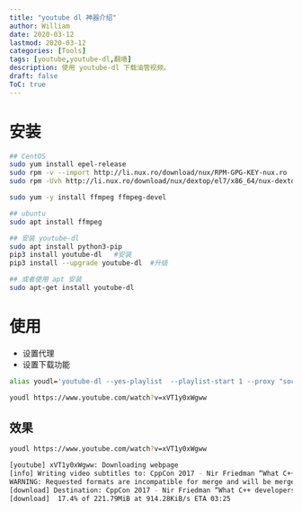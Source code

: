 ```yaml
---
title: "youtube dl 神器介绍"
author: William
date: 2020-03-12
lastmod: 2020-03-12
categories: [Tools]
tags: [youtube,youtube-dl,翻墙]
description: 使用 youtube-dl 下载油管视频。
draft: false
ToC: true
---
```


# 安装

```bash
## CentOS
sudo yum install epel-release
sudo rpm -v --import http://li.nux.ro/download/nux/RPM-GPG-KEY-nux.ro
sudo rpm -Uvh http://li.nux.ro/download/nux/dextop/el7/x86_64/nux-dextop-release-0-5.el7.nux.noarch.rpm

sudo yum -y install ffmpeg ffmpeg-devel

## ubuntu
sudo apt install ffmpeg

## 安装 youtube-dl
sudo apt install python3-pip
pip3 install youtube-dl   #安装
pip3 install --upgrade youtube-dl  #升级

## 或者使用 apt 安装
sudo apt-get install youtube-dl
```

# 使用

- 设置代理
- 设置下载功能

```bash
alias youdl='youtube-dl --yes-playlist  --playlist-start 1 --proxy "socks5://127.0.0.1:1086" --write-sub --sub-format "ass/srt/best" --convert-subs "srt"'

youdl https://www.youtube.com/watch?v=xVT1y0xWgww
```

## 效果

```bash
youdl https://www.youtube.com/watch?v=xVT1y0xWgww

[youtube] xVT1y0xWgww: Downloading webpage
[info] Writing video subtitles to: CppCon 2017 - Nir Friedman “What C++ developers should know about globals (and the linker)”-xVT1y0xWgww.en.vtt
WARNING: Requested formats are incompatible for merge and will be merged into mkv.
[download] Destination: CppCon 2017 - Nir Friedman “What C++ developers should know about globals (and the linker)”-xVT1y0xWgww.f248.webm
[download]  17.4% of 221.79MiB at 914.28KiB/s ETA 03:25
```

